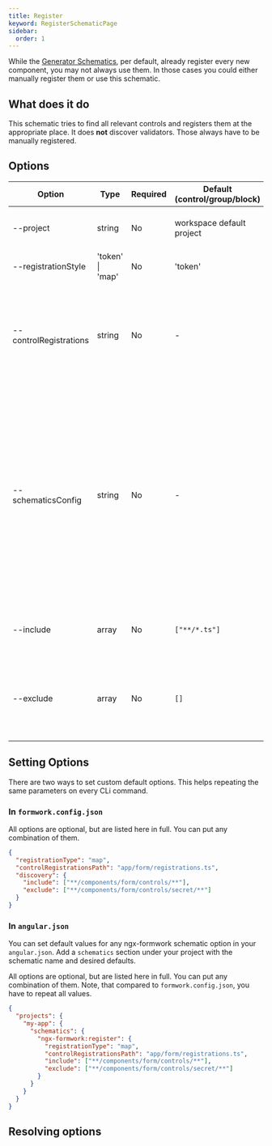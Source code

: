 ```yaml
---
title: Register
keyword: RegisterSchematicPage
sidebar:
  order: 1
---
```



While the [Generator Schematics](/schematics/generators/), per default, already register every new component, you may not always use them. In those cases you could either manually register them or use this schematic.

## What does it do

This schematic tries to find all relevant controls and registers them at the appropriate place. It does **not** discover validators. Those always have to be manually registered.

## Options

| Option                 | Type             | Required | Default (control/group/block) | Description                                                                                                                                                                                                                                                                                          |
|------------------------|------------------|----------|-------------------------------|------------------------------------------------------------------------------------------------------------------------------------------------------------------------------------------------------------------------------------------------------------------------------------------------------|
| --project              | string           | No       | workspace default project     | Angular project name where files are generated.                                                                                                                                                                                                                                                      |
| --registrationStyle    | 'token' \| 'map' | No       | 'token'                       | Which registration style is used.                                                                                                                                                                                                                                                                    |
| --controlRegistrations | string           | No       | -                             | Path to the registration file that should be used. If this is not provided, the schematic will try to resolve it from the default locations.                                                                                                                                                         |
| --schematicsConfig     | string           | No       | -                             | Path of the schematics configuration, relative to the project root, that is to be used by this schematic. If this parameter is left out, the schematic will try to resolve the file from its default location. Configuration set in this file will override all duplicate options passed to the CLI. |
| --include              | array            | No       | `["**/*.ts"]`                 | Glob patterns to include when searching for components                                                                                                                                                                                                                                               |
| --exclude              | array            | No       | `[]`                          | lob patterns to exclude when searching for components (node_modules and spec files will always be excluded.                                                                                                                                                                                          |

## Setting Options

There are two ways to set custom default options. This helps repeating the same parameters on every CLi command.

### In `formwork.config.json`

All options are optional, but are listed here in full. You can put any combination of them.

```json title="formwork.config.json"
{
  "registrationType": "map",
  "controlRegistrationsPath": "app/form/registrations.ts",
  "discovery": {
    "include": ["**/components/form/controls/**"],
    "exclude": ["**/components/form/controls/secret/**"]
  }
}
```

### In `angular.json`

You can set default values for any ngx-formwork schematic option in your `angular.json`. Add a `schematics` section under your project with the schematic name and desired defaults.

All options are optional, but are listed here in full. You can put any combination of them.
Note, that compared to `formwork.config.json`, you have to repeat all values.

```json title="angular.json"
{
  "projects": {
    "my-app": {
      "schematics": {
        "ngx-formwork:register": {
          "registrationType": "map",
          "controlRegistrationsPath": "app/form/registrations.ts",
          "include": ["**/components/form/controls/**"],
          "exclude": ["**/components/form/controls/secret/**"]
        }
      }
    }
  }
}
```


## Resolving options

<ResolvingOptions/>
